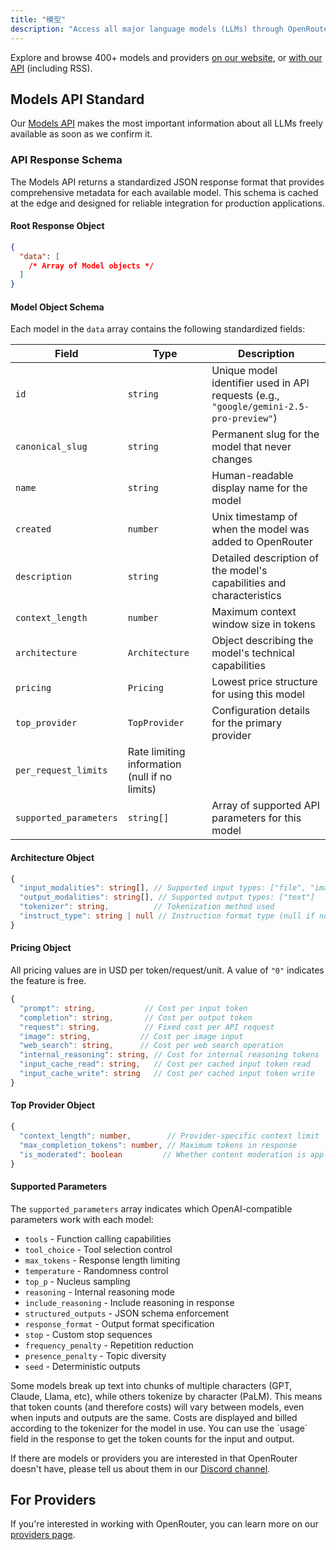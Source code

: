 ```yaml
---
title: "模型"
description: "Access all major language models (LLMs) through OpenRouter's unified API. Browse available models, compare capabilities, and integrate with your preferred provider."
---
```


Explore and browse 400\+ models and providers [on our website](/models), or [with our API](/docs/api-reference/list-available-models) (including RSS).

## Models API Standard

Our [Models API](/docs/api-reference/list-available-models) makes the most important information about all LLMs freely available as soon as we confirm it.

### API Response Schema

The Models API returns a standardized JSON response format that provides comprehensive metadata for each available model. This schema is cached at the edge and designed for reliable integration for production applications.

#### Root Response Object

```json
{
  "data": [
    /* Array of Model objects */
  ]
}
```

#### Model Object Schema

Each model in the `data` array contains the following standardized fields:

| Field                  | Type                                          | Description                                                                            |
| ---------------------- | --------------------------------------------- | -------------------------------------------------------------------------------------- |
| `id`                   | `string`                                      | Unique model identifier used in API requests (e.g., `"google/gemini-2.5-pro-preview"`) |
| `canonical_slug`       | `string`                                      | Permanent slug for the model that never changes                                        |
| `name`                 | `string`                                      | Human-readable display name for the model                                              |
| `created`              | `number`                                      | Unix timestamp of when the model was added to OpenRouter                               |
| `description`          | `string`                                      | Detailed description of the model's capabilities and characteristics                   |
| `context_length`       | `number`                                      | Maximum context window size in tokens                                                  |
| `architecture`         | `Architecture`                                | Object describing the model's technical capabilities                                   |
| `pricing`              | `Pricing`                                     | Lowest price structure for using this model                                            |
| `top_provider`         | `TopProvider`                                 | Configuration details for the primary provider                                         |
| `per_request_limits`   | Rate limiting information (null if no limits) |                                                                                        |
| `supported_parameters` | `string[]`                                    | Array of supported API parameters for this model                                       |

#### Architecture Object

```typescript
{
  "input_modalities": string[], // Supported input types: ["file", "image", "text"]
  "output_modalities": string[], // Supported output types: ["text"]
  "tokenizer": string,          // Tokenization method used
  "instruct_type": string | null // Instruction format type (null if not applicable)
}
```

#### Pricing Object

All pricing values are in USD per token/request/unit. A value of `"0"` indicates the feature is free.

```typescript
{
  "prompt": string,           // Cost per input token
  "completion": string,       // Cost per output token
  "request": string,          // Fixed cost per API request
  "image": string,           // Cost per image input
  "web_search": string,      // Cost per web search operation
  "internal_reasoning": string, // Cost for internal reasoning tokens
  "input_cache_read": string,   // Cost per cached input token read
  "input_cache_write": string   // Cost per cached input token write
}
```

#### Top Provider Object

```typescript
{
  "context_length": number,        // Provider-specific context limit
  "max_completion_tokens": number, // Maximum tokens in response
  "is_moderated": boolean         // Whether content moderation is applied
}
```

#### Supported Parameters

The `supported_parameters` array indicates which OpenAI-compatible parameters work with each model:

- `tools` - Function calling capabilities
- `tool_choice` - Tool selection control
- `max_tokens` - Response length limiting
- `temperature` - Randomness control
- `top_p` - Nucleus sampling
- `reasoning` - Internal reasoning mode
- `include_reasoning` - Include reasoning in response
- `structured_outputs` - JSON schema enforcement
- `response_format` - Output format specification
- `stop` - Custom stop sequences
- `frequency_penalty` - Repetition reduction
- `presence_penalty` - Topic diversity
- `seed` - Deterministic outputs

<Note>
  Some models break up text into chunks of multiple characters (GPT, Claude,
  Llama, etc), while others tokenize by character (PaLM). This means that token
  counts (and therefore costs) will vary between models, even when inputs and
  outputs are the same. Costs are displayed and billed according to the
  tokenizer for the model in use. You can use the `usage` field in the response
  to get the token counts for the input and output.
</Note>

If there are models or providers you are interested in that OpenRouter doesn't have, please tell us about them in our [Discord channel](https://openrouter.ai/discord).

## For Providers

If you're interested in working with OpenRouter, you can learn more on our [providers page](/docs/use-cases/for-providers).